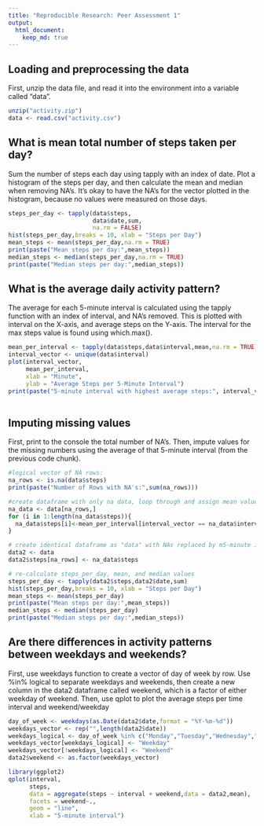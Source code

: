 ```yaml
---
title: "Reproducible Research: Peer Assessment 1"
output: 
  html_document:
    keep_md: true
---
```


## Loading and preprocessing the data
First, unzip the data file, and read it into the environment into a variable called "data".

```r
unzip("activity.zip")
data <- read.csv("activity.csv")
```

## What is mean total number of steps taken per day?
Sum the number of steps each day using tapply with an index of date. Plot a histogram of the steps per day, and then calculate the mean and median when removing NA's. It's okay to have the NA's for the vector plotted in the histogram, because no values were measured on those days.

```r
steps_per_day <- tapply(data$steps,
                        data$date,sum,
                        na.rm = FALSE)
hist(steps_per_day,breaks = 10, xlab = "Steps per Day")
mean_steps <- mean(steps_per_day,na.rm = TRUE)
print(paste("Mean steps per day:",mean_steps))
median_steps <- median(steps_per_day,na.rm = TRUE)
print(paste("Median steps per day:",median_steps))
```


## What is the average daily activity pattern?
The average for each 5-minute interval is calculated using the tapply function with an index of interval, and NA's removed. This is plotted with interval on the X-axis, and average steps on the Y-axis. The interval for the max steps value is found using which.max().
```r
mean_per_interval <- tapply(data$steps,data$interval,mean,na.rm = TRUE)
interval_vector <- unique(data$interval)
plot(interval_vector,
     mean_per_interval,
     xlab = "Minute",
     ylab = "Average Steps per 5-Minute Interval")
print(paste("5-minute interval with highest average steps:", interval_vector[which.max(mean_per_interval)],"minute"))
      
```
## Imputing missing values
First, print to the console the total number of NA's. Then, impute values for the missing numbers using the average of that 5-minute interval (from the previous code chunk).
```r
#logical vector of NA rows:
na_rows <- is.na(data$steps)
print(paste("Number of Rows with NA's:",sum(na_rows)))

#create dataframe with only na data, loop through and assign mean value by interval. This could be done in one line, but is easier to read in a for loop
na_data <- data[na_rows,]
for (i in 1:length(na_data$steps)){
  na_data$steps[i]<-mean_per_interval[interval_vector == na_data$interval[i]]
}

# create identical dataframe as "data" with NAs replaced by m5-minute interval means
data2 <- data
data2$steps[na_rows] <- na_data$steps

# re-calculate steps_per_day, mean, and median values
steps_per_day <- tapply(data2$steps,data2$date,sum)
hist(steps_per_day,breaks = 10, xlab = "Steps per Day")
mean_steps <- mean(steps_per_day)
print(paste("Mean steps per day:",mean_steps))
median_steps <- median(steps_per_day)
print(paste("Median steps per day:",median_steps))
```
## Are there differences in activity patterns between weekdays and weekends?
First, use weekdays function to create a vector of day of week by row. Use %in% logical to separate weekdays and weekends, then create a new column in the data2 dataframe called weekend, which is a factor of either weekday of weekend. Then, use qplot to plot the average steps per time interval and weekend/weekday
```r
day_of_week <- weekdays(as.Date(data2$date,format = "%Y-%m-%d"))
weekdays_vector <- rep("",length(data2$date))
weekdays_logical <- day_of_week %in% c("Monday","Tuesday","Wednesday","Thursday","Friday")
weekdays_vector[weekdays_logical] <- "Weekday"
weekdays_vector[!weekdays_logical] <- "Weekend"
data2$weekend <- as.factor(weekdays_vector)

library(ggplot2)
qplot(interval,
      steps,
      data = aggregate(steps ~ interval + weekend,data = data2,mean),
      facets = weekend~.,
      geom = "line",
      xlab = "5-minute interval")

```



